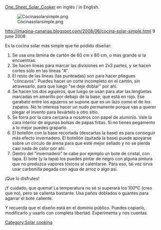 [[One_Sheet_Solar_Cooker]] en inglés / in English.

[[File:Cocinasolarsimple.png]]

http://imagina-canarias.blogspot.com/2008/06/cocina-solar-simple.html 9 june 2008

Es la cocina solar más simple que he podido diseñar:

# Se usa una lámina de cartón de 60 cm x 80 cm, o más grande si la encuentras.
# Se hacen líneas para marcar las divisiones en 2x3 partes, y se hacen cortes sólo en las líneas "A".
# El resto de las líneas (las punteadas) son para hacer pliegues "cóncavos". Puedes hacer un corte incompleto en el cartón, sin atravesarlo, para que luego "se deje doblar" por ahí.
# Se hacen los dos agujeros, que luego se usan para atar las lengüetas marcadas en amarillo por debajo de la base, que está en rojo. Ese garabato entre los agujeros se supone que es un lazo como el de los zapatos. No te interesa hacer un nudo permanente porque vas a querer plegar el invento para llevártelo a otro sitio.
# Se forra por la cara cercana a nosotros con papel de aluminio. Vale la cara interior de algunas bolsas de papas fritas. Si no tienes pegamento a lo mejor puedes graparlo.
# El botellón con la base recortada (descartas la base) es para conseguir más efecto invernadero. El botellón (quitada la base) puede apoyarse sobre un círculo de arena para que esté mejor sellado y no se pierda casi nada de calor por ahí.
# Dentro del "invernadero" te cabe por ejemplo un bote de cristal, con tapa. El bote (y la tapa) los puedes pintar de negro con alguna pintura que no produzca vapores tóxicos al calentarse. Para eso, tal vez sirva usar carbonilla pegada con agua de arroz o algo así.

¡Que lo disfrutes!

¡Y cuidado, que quema! La temperatura no sé si superará los 100ºC (creo que no), pero se calienta bastante. Usa paños doblados o guantes para agarrar el bote caliente.

Y recuerda que el diseño está en el dominio público. Puedes copiarlo, modificarlo y usarlo con completa libertad. Experimenta y nos cuentas.

[[Category:Solar cooking]]
